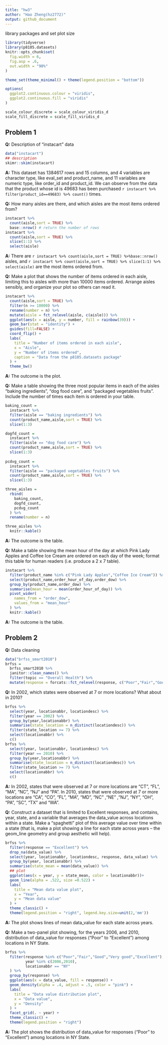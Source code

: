 ```yaml
---
title: "hw3"
author: "Hao Zheng(hz2772)"
output: github_document
---
```

library packages and set plot size
```r
library(tidyverse)
library(p8105.datasets)
knitr::opts_chunk$set(
  fig.width = 6,
  fig.asp = .6,
  out.width = "90%"
)

theme_set(theme_minimal() + theme(legend.position = "bottom"))

options(
  ggplot2.continuous.colour = "viridis",
  ggplot2.continuous.fill = "viridis"
)

scale_colour_discrete = scale_colour_viridis_d
scale_fill_discrete = scale_fill_viridis_d
```


## Problem 1 

**Q:** Description of "instacart" data
```r
data("instacart")
## description
skimr::skim(instacart)
```
**A:** This dataset has 1384617 rows and 15 columns, and 4 variables are character type, like eval_set and product_name, and 11 variables are numeric type, like order_id and product_id. We can observe from the data that the product whose id is 49683 has been purchased `r instacart %>% filter(product_id==49683) %>% count()` times.


**Q:** How many aisles are there, and which aisles are the most items ordered from?
```r
instacart %>% 
  count(aisle,sort = TRUE) %>%
  base::nrow() # return the number of rows
instacart %>% 
  count(aisle,sort = TRUE) %>%
  slice(1:1) %>%
  select(aisle)
```
**A:** There are `r instacart %>% count(aisle,sort = TRUE) %>%base::nrow()` aisles, and `r instacart %>% count(aisle,sort = TRUE) %>% slice(1:1) %>% select(aisle)` are the most items ordered from.


**Q:** Make a plot that shows the number of items ordered in each aisle, limiting this to aisles with more than 10000 items ordered. Arrange aisles sensibly, and organize your plot so others can read it.
```r
instacart %>%
  count(aisle,sort = TRUE) %>%
  filter(n >= 10000) %>%
  rename(number = n) %>%
  mutate(aisle = fct_relevel(aisle, c(aisle))) %>%
  ggplot(aes(x = aisle, y = number, fill = rainbow(39))) + 
  geom_bar(stat = "identity") + 
  guides(fill=FALSE) +
  coord_flip() +
  labs(
    title = "Number of items ordered in each aisle",
    x = "Aisle",
    y = "Number of items ordered",
    caption = "Data from the p8105.datasets package"
  ) +
  theme_bw() 
```


**A:** The outcome is the plot.


**Q:** Make a table showing the three most popular items in each of the aisles “baking ingredients”, “dog food care”, and “packaged vegetables fruits”. Include the number of times each item is ordered in your table.
```r
baking_count = 
  instacart %>%
  filter(aisle == "baking ingredients") %>%
  count(product_name,aisle,sort = TRUE) %>%
  slice(1:3)

dogfd_count = 
  instacart %>%
  filter(aisle == "dog food care") %>%
  count(product_name,aisle,sort = TRUE) %>%
  slice(1:3)
  
pcdvg_count = 
  instacart %>%
  filter(aisle == "packaged vegetables fruits") %>%
  count(product_name,aisle,sort = TRUE) %>%
  slice(1:3)

three_aisles = 
  rbind(
    baking_count,
    dogfd_count,
    pcdvg_count
  ) %>%
  rename(number = n) 

three_aisles %>%
  knitr::kable()
```


**A:** The outcome is the table.


**Q:** Make a table showing the mean hour of the day at which Pink Lady Apples and Coffee Ice Cream are ordered on each day of the week; format this table for human readers (i.e. produce a 2 x 7 table).
```r
instacart %>%
  filter(product_name %in% c("Pink Lady Apples","Coffee Ice Cream")) %>%
  select(product_name,order_hour_of_day,order_dow) %>%
  group_by(product_name,order_dow) %>%
  summarise(mean_hour = mean(order_hour_of_day)) %>%
  pivot_wider(
    names_from = "order_dow",
    values_from = "mean_hour"
  ) %>%
  knitr::kable()
```


**A:** The outcome is the table.


## Problem 2

**Q:** Data cleaning
```r
data("brfss_smart2010") 
brfss = 
  brfss_smart2010 %>%
  janitor::clean_names() %>%
  filter(topic == "Overall Health") %>%
  mutate(response = forcats::fct_relevel(response, c("Poor","Fair","Good","Very good","Excellent")))
```


**Q:** In 2002, which states were observed at 7 or more locations? What about in 2010?
```r
brfss %>%
  select(year, locationabbr, locationdesc) %>%
  filter(year == 2002) %>%
  group_by(year,locationabbr) %>%
  summarise(state_location = n_distinct(locationdesc)) %>%
  filter(state_location >= 7) %>%
  select(locationabbr) %>%
  c()
brfss %>%
  select(year, locationabbr, locationdesc) %>%
  filter(year == 2010) %>%
  group_by(year,locationabbr) %>%
  summarise(state_location = n_distinct(locationdesc)) %>%
  filter(state_location >= 7) %>%
  select(locationabbr) %>%
  c()
```
**A:** In 2002, states that were observed at 7 or more locations are "CT", "FL", "MA", "NC", "NJ" and "PA". In 2010, states that were observed at 7 or more locations are "CA", "CO", "FL", "MA", "MD", "NC" ,"NE" ,"NJ", "NY", "OH", "PA", "SC", "TX" and "WA". 


**Q:** Construct a dataset that is limited to Excellent responses, and contains, year, state, and a variable that averages the data_value across locations within a state. Make a “spaghetti” plot of this average value over time within a state (that is, make a plot showing a line for each state across years – the geom_line geometry and group aesthetic will help).
```r
brfss %>%
  filter(response == "Excellent") %>%
  drop_na(data_value) %>%
  select(year, locationabbr, locationdesc, response, data_value) %>%
  group_by(year, locationabbr) %>%
  summarise(state_mean = mean(data_value)) %>%
  ## plot
  ggplot(aes(x = year, y = state_mean, color = locationabbr))+
  geom_line(alpha = .522, size =0.522) + 
  labs(
    title = "Mean data value plot",
    x = "Year",
    y = "Mean data value"
  ) + 
  theme_classic() + 
  theme(legend.position = "right", legend.key.size=unit(2,'mm'))

```


**A:** The plot shows lines of mean data_value for each state across years.


**Q:** Make a two-panel plot showing, for the years 2006, and 2010, distribution of data_value for responses (“Poor” to “Excellent”) among locations in NY State.
```r
brfss %>%
  filter(response %in% c("Poor","Fair","Good","Very good","Excellent"), 
         year %in% c(2006,2010),
         locationabbr == "NY"
  ) %>%
  group_by(response) %>%
  ggplot(aes(x = data_value, fill = response)) + 
  geom_density(alpha = .4, adjust = .5, color = "pink") + 
  labs(
    title = "Data value distribution plot",
    x = "Data value",
    y = "Density"
  ) +  
  facet_grid(. ~ year) +
  theme_classic() + 
  theme(legend.position = "right")
```


**A:** The plot shows the distribution of data_value for responses (“Poor” to “Excellent”) among locations in NY State.





























